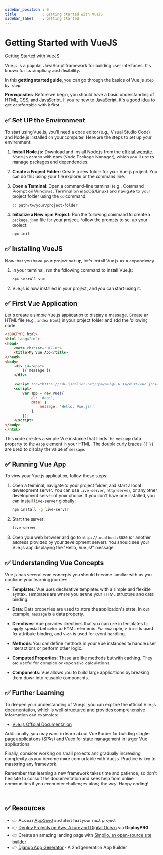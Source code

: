 ```yaml
---
sidebar_position : 0
title            : Getting Started with VueJS
sidebar_label    : Getting Started
---
```


# Getting Started with VueJS

<SubHeading>Getting Started with VueJS</SubHeading>

Vue.js is a popular JavaScript framework for building user interfaces. It's known for its simplicity and flexibility. 

In this **getting started guide**, you can go through the basics of Vue.js `step by step`.

**Prerequisites:** Before we begin, you should have a basic understanding of HTML, CSS, and JavaScript. If you're new to JavaScript, it's a good idea to get comfortable with it first.

## ✅ Set UP the Environment

To start using Vue.js, you'll need a code editor (e.g., Visual Studio Code) and Node.js installed on your computer. Here are the steps to set up your environment:

1. **Install Node.js:** Download and install Node.js from the [official website](https://nodejs.org/). Node.js comes with npm (Node Package Manager), which you'll use to manage packages and dependencies.

2. **Create a Project Folder:** Create a new folder for your Vue.js project. You can do this using your file explorer or the command line.

3. **Open a Terminal:** Open a command-line terminal (e.g., Command Prompt on Windows, Terminal on macOS/Linux) and navigate to your project folder using the `cd` command:

   ```bash
   cd path/to/your/project-folder
   ```

4. **Initialize a New npm Project:** Run the following command to create a `package.json` file for your project. Follow the prompts to set up your project:

   ```bash
   npm init
   ```

## ✅ Installing VueJS

Now that you have your project set up, let's install Vue.js as a dependency.

1. In your terminal, run the following command to install Vue.js:

   ```bash
   npm install vue
   ```

2. Vue.js is now installed in your project, and you can start using it.

## ✅ First Vue Application

Let's create a simple Vue.js application to display a message. Create an HTML file (e.g., `index.html`) in your project folder and add the following code:

```html
<!DOCTYPE html>
<html lang="en">
<head>
    <meta charset="UTF-8">
    <title>My Vue App</title>
</head>
<body>
    <div id="app">
        {{ message }}
    </div>
    
    <script src="https://cdn.jsdelivr.net/npm/vue@2.6.14/dist/vue.js"></script>
    <script>
        var app = new Vue({
            el: '#app',
            data: {
                message: 'Hello, Vue.js!'
            }
        });
    </script>
</body>
</html>
```

This code creates a simple Vue instance that binds the `message` data property to the `#app` element in your HTML. The double curly braces `{{ }}` are used to display the value of `message`.

## ✅ Running Vue App

To view your Vue.js application, follow these steps:

1. Open a terminal, navigate to your project folder, and start a local development server. You can use `live-server`, `http-server`, or any other development server of your choice. If you don't have one installed, you can install `live-server` globally:

   ```bash
   npm install -g live-server
   ```

2. Start the server:

   ```bash
   live-server
   ```

3. Open your web browser and go to `http://localhost:8080` (or another address provided by your development server). You should see your Vue.js app displaying the "Hello, Vue.js!" message.

## ✅ Understanding Vue Concepts

Vue.js has several core concepts you should become familiar with as you continue your learning journey:

- **Templates**: Vue uses declarative templates with a simple and flexible syntax. Templates are where you define your HTML structure and data binding.

- **Data**: Data properties are used to store the application's state. In our example, `message` is a data property.

- **Directives**: Vue provides directives that you can use in templates to apply special behavior to HTML elements. For example, `v-bind` is used for attribute binding, and `v-on` is used for event handling.

- **Methods**: You can define methods in your Vue instances to handle user interactions or perform other logic.

- **Computed Properties**: These are like methods but with caching. They are useful for complex or expensive calculations.

- **Components**: Vue allows you to build large applications by breaking them down into reusable components.

## ✅ Further Learning

To deepen your understanding of Vue.js, you can explore the official Vue.js documentation, which is well-structured and provides comprehensive information and examples:

- [Vue.js Official Documentation](https://vuejs.org/)

Additionally, you may want to learn about Vue Router for building single-page applications (SPAs) and Vuex for state management in larger Vue applications.

Finally, consider working on small projects and gradually increasing complexity as you become more comfortable with Vue.js. Practice is key to mastering any framework.

Remember that learning a new framework takes time and patience, so don't hesitate to consult the documentation and seek help from online communities if you encounter challenges along the way. Happy coding!

<br />

## ✅ Resources 

- 👉 Access [AppSeed](https://appseed.us/) and start fast your next project
- 👉 [Deploy Projects on Aws, Azure and Digital Ocean](https://www.docs.deploypro.dev/) via **DeployPRO**
- 👉 Create an amazing landing page with [Simpllo, an open-source site builder](https://www.simpllo.com/)
- 👉 [Django App Generator](https://app-generator.dev/django/) - A 2nd generation App Builder
